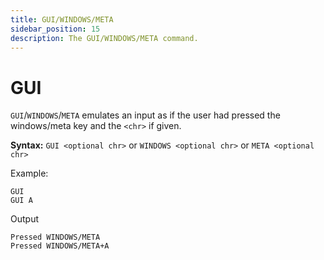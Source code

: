 ```yaml
---
title: GUI/WINDOWS/META
sidebar_position: 15
description: The GUI/WINDOWS/META command.
---
```


# GUI

`GUI`/`WINDOWS`/`META` emulates an input as if the user had pressed the windows/meta key and the `<chr>` if given.

**Syntax:** `GUI <optional chr>` or `WINDOWS <optional chr>` or `META <optional chr>`

Example:
```
GUI
GUI A
```
Output
```
Pressed WINDOWS/META
Pressed WINDOWS/META+A
```